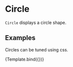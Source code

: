 
# Circle

<Meta title="Core/Components/Shapes/Circle" />

`Circle` displays a circle shape.

<ArgsTable of={Circle} />

## Examples

Circles can be tuned using css.

<Canvas>
    <Story
        name="styled"
        args={{
            style: { fill: '#dd9999', stroke: '#993333', strokeWidth: '1px' },
            cx: 160,
            cy: 110,
            r: 20,
        }}
        component={Circle}
        decorators={[ChartDecorator]}
    >
        {Template.bind({})}
    </Story>
</Canvas>
